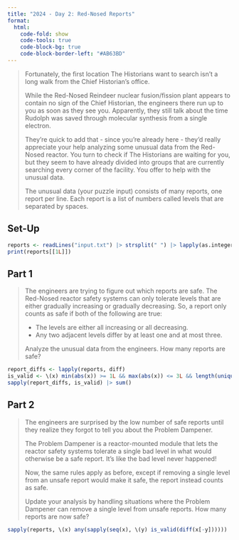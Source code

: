 ```yaml
---
title: "2024 - Day 2: Red-Nosed Reports"
format:
  html:
    code-fold: show
    code-tools: true
    code-block-bg: true
    code-block-border-left: "#AB63BD"
---
```


> Fortunately, the first location The Historians want to search isn't a long walk from the Chief Historian's office.
> 
> While the Red-Nosed Reindeer nuclear fusion/fission plant appears to contain no sign of the Chief Historian, the engineers there run up to you as soon as they see you. Apparently, they still talk about the time Rudolph was saved through molecular synthesis from a single electron.
> 
> They're quick to add that - since you're already here - they'd really appreciate your help analyzing some unusual data from the Red-Nosed reactor. You turn to check if The Historians are waiting for you, but they seem to have already divided into groups that are currently searching every corner of the facility. You offer to help with the unusual data.
> 
> The unusual data (your puzzle input) consists of many reports, one report per line. Each report is a list of numbers called levels that are separated by spaces.

## Set-Up

```r
reports <- readLines("input.txt") |> strsplit(" ") |> lapply(as.integer)
print(reports[[1L]])
```

## Part 1

> The engineers are trying to figure out which reports are safe. The Red-Nosed reactor safety systems can only tolerate levels that are either gradually increasing or gradually decreasing. So, a report only counts as safe if both of the following are true:
> 
> - The levels are either all increasing or all decreasing.
> - Any two adjacent levels differ by at least one and at most three.
> 
> Analyze the unusual data from the engineers. How many reports are safe?

```r
report_diffs <- lapply(reports, diff)
is_valid <- \(x) min(abs(x)) >= 1L && max(abs(x)) <= 3L && length(unique(sign(x))) == 1L
sapply(report_diffs, is_valid) |> sum()
```

## Part 2

> The engineers are surprised by the low number of safe reports until they realize they forgot to tell you about the Problem Dampener.
> 
> The Problem Dampener is a reactor-mounted module that lets the reactor safety systems tolerate a single bad level in what would otherwise be a safe report. It's like the bad level never happened!
> 
> Now, the same rules apply as before, except if removing a single level from an unsafe report would make it safe, the report instead counts as safe.
> 
> Update your analysis by handling situations where the Problem Dampener can remove a single level from unsafe reports. How many reports are now safe?

```r
sapply(reports, \(x) any(sapply(seq(x), \(y) is_valid(diff(x[-y]))))) |> sum()
```
